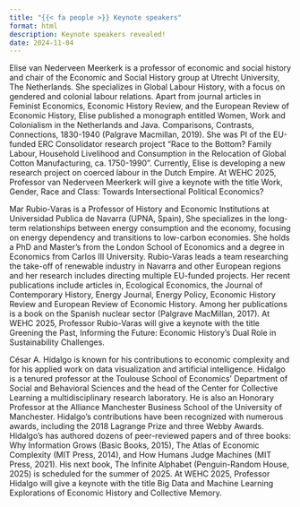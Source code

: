 ```yaml
---
title: "{{< fa people >}} Keynote speakers"
format: html
description: Keynote speakers revealed!
date: 2024-11-04
---
```


Elise van Nederveen Meerkerk is a professor of economic and social history and chair of the Economic and Social History group at Utrecht University, The Netherlands. She specializes in Global Labour History, with a focus on gendered and colonial labour relations. Apart from journal articles in Feminist Economics, Economic History Review, and the European Review of Economic History, Elise published a monograph entitled Women, Work and Colonialism in the Netherlands and Java. Comparisons, Contrasts, Connections, 1830-1940 (Palgrave Macmillan, 2019). She was PI of the EU-funded ERC Consolidator research project “Race to the Bottom? Family Labour, Household Livelihood and Consumption in the Relocation of Global Cotton Manufacturing, ca. 1750-1990”. Currently, Elise is developing a new research project on coerced labour in the Dutch Empire. At WEHC 2025, Professor van Nederveen Meerkerk will give a keynote with the title Work, Gender, Race and Class: Towards Intersectional Political Economics?

Mar Rubio-Varas is a Professor of History and Economic Institutions at Universidad Publica de Navarra (UPNA, Spain), She specializes in the long-term relationships between energy consumption and the economy, focusing on energy dependency and transitions to low-carbon economies. She holds a PhD and Master’s from the London School of Economics and a degree in Economics from Carlos III University. Rubio-Varas leads a team researching the take-off of renewable industry in Navarra and other European regions and her research includes directing multiple EU-funded projects. Her recent publications include articles in, Ecological Economics, the Journal of Contemporary History, Energy Journal, Energy Policy, Economic History Review and European Review of Economic History. Among her publications is a book on the Spanish nuclear sector (Palgrave MacMillan, 2017). At WEHC 2025, Professor Rubio-Varas will give a keynote with the title Greening the Past, Informing the Future: Economic History's Dual Role in Sustainability Challenges.

César A. Hidalgo is known for his contributions to economic complexity and for his applied work on data visualization and artificial intelligence. Hidalgo is a tenured professor at the Toulouse School of Economics’ Department of Social and Behavioral Sciences and the head of the Center for Collective Learning a multidisciplinary research laboratory. He is also an Honorary Professor at the Alliance Manchester Business School of the University of Manchester. Hidalgo’s contributions have been recognized with numerous awards, including the 2018 Lagrange Prize and three Webby Awards. Hidalgo's has authored dozens of peer-reviewed papers and of three books: Why Information Grows (Basic Books, 2015), The Atlas of Economic Complexity (MIT Press, 2014), and How Humans Judge Machines (MIT Press, 2021). His next book, The Infinite Alphabet (Penguin-Random House, 2025) is scheduled for the summer of 2025. At WEHC 2025, Professor Hidalgo will give a keynote with the title Big Data and Machine Learning Explorations of Economic History and Collective Memory.

